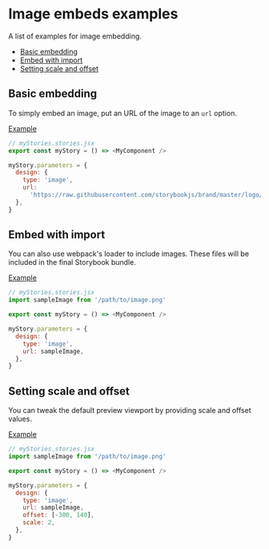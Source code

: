 
# Image embeds examples

<Subtitle>A list of examples for image embedding.</Subtitle>

- [Basic embedding](#basic-embedding)
- [Embed with import](#embed-with-import)
- [Setting scale and offset](#setting-scale-and-offset)

## Basic embedding

To simply embed an image, put an URL of the image to an `url` option.

[Example](/?path=/story/docs-image-examples--embed-image)

```js
// myStories.stories.jsx
export const myStory = () => <MyComponent />

myStory.parameters = {
  design: {
    type: 'image',
    url:
      'https://raw.githubusercontent.com/storybookjs/brand/master/logo/logo-storybook-default.svg',
  },
}
```

## Embed with import

You can also use webpack's loader to include images.
These files will be included in the final Storybook bundle.

[Example](/?path=/story/docs-image-examples--embed-image-with-import)

```js
// myStories.stories.jsx
import sampleImage from '/path/to/image.png'

export const myStory = () => <MyComponent />

myStory.parameters = {
  design: {
    type: 'image',
    url: sampleImage,
  },
}
```

## Setting scale and offset

You can tweak the default preview viewport by providing scale and offset values.

[Example](/?path=/story/docs-image-examples--set-scale-and-offset)

```js
// myStories.stories.jsx
import sampleImage from '/path/to/image.png'

export const myStory = () => <MyComponent />

myStory.parameters = {
  design: {
    type: 'image',
    url: sampleImage,
    offset: [-300, 140],
    scale: 2,
  },
}
```
